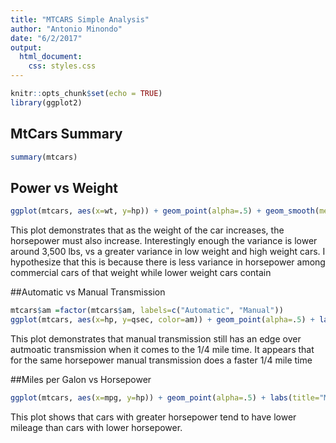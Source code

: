 ```yaml
---
title: "MTCARS Simple Analysis"
author: "Antonio Minondo"
date: "6/2/2017"
output: 
  html_document:
    css: styles.css
---
```


```r
knitr::opts_chunk$set(echo = TRUE)
library(ggplot2)
```
## MtCars Summary
``` r
summary(mtcars)
```
## Power vs Weight
``` r
ggplot(mtcars, aes(x=wt, y=hp)) + geom_point(alpha=.5) + geom_smooth(method="lm") + labs(x='weight in 1000lbs', y='horsepower', title="Horsepower vs Weight")
```

This plot demonstrates that as the weight of the car increases, the horsepower must also increase. Interestingly enough the variance is lower around 3,500 lbs, vs a greater variance in low weight and high weight cars. I hypothesize that this is because there is less variance in horsepower among commercial cars of that weight while lower weight cars contain 

##Automatic vs Manual Transmission
``` r
mtcars$am =factor(mtcars$am, labels=c("Automatic", "Manual"))
ggplot(mtcars, aes(x=hp, y=qsec, color=am)) + geom_point(alpha=.5) + labs(title='1/4 mile time vs horsepower', x='horsepower', y='1/4 mile time (s)')
```

This plot demonstrates that manual transmission still has an edge over autmoatic transmission when it comes to the 1/4 mile time. It appears that for the same horsepower manual transmission does a faster 1/4 mile time  

##Miles per Galon vs Horsepower
```r
ggplot(mtcars, aes(x=mpg, y=hp)) + geom_point(alpha=.5) + labs(title="MPG vs Horsepower", x='Mileage', y='Horsepower')
```

This plot shows that cars with greater horsepower tend to have lower mileage than cars with lower horsepower.